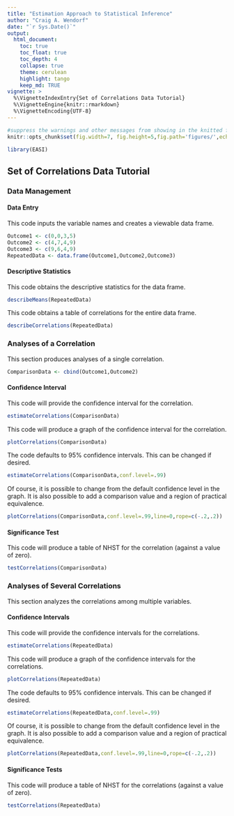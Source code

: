 ```yaml
---
title: "Estimation Approach to Statistical Inference"
author: "Craig A. Wendorf"
date: "`r Sys.Date()`"
output:
  html_document:
    toc: true
    toc_float: true
    toc_depth: 4
    collapse: true
    theme: cerulean
    highlight: tango
    keep_md: TRUE
vignette: >
  %\VignetteIndexEntry{Set of Correlations Data Tutorial}
  %\VignetteEngine{knitr::rmarkdown}
  %\VignetteEncoding{UTF-8}
---
```


```r
#suppress the warnings and other messages from showing in the knitted file.
knitr::opts_chunk$set(fig.width=7, fig.height=5,fig.path='figures/',echo=TRUE,warning=FALSE,message=FALSE)
```

```r
library(EASI)
```

## Set of Correlations Data Tutorial

### Data Management

#### Data Entry

This code inputs the variable names and creates a viewable data frame.
```r
Outcome1 <- c(0,0,3,5)
Outcome2 <- c(4,7,4,9)
Outcome3 <- c(9,6,4,9)
RepeatedData <- data.frame(Outcome1,Outcome2,Outcome3)
```

#### Descriptive Statistics

This code obtains the descriptive statistics for the data frame.
```r
describeMeans(RepeatedData)
```

This code obtains a table of correlations for the entire data frame.
```r
describeCorrelations(RepeatedData)
```

### Analyses of a Correlation

This section produces analyses of a single correlation.

```r
ComparisonData <- cbind(Outcome1,Outcome2)
```

#### Confidence Interval

This code will provide the confidence interval for the correlation.
```r
estimateCorrelations(ComparisonData)
```

This code will produce a graph of the confidence interval for the correlation.
```r
plotCorrelations(ComparisonData)
```

The code defaults to 95% confidence intervals. This can be changed if desired.
```r
estimateCorrelations(ComparisonData,conf.level=.99)
```

Of course, it is possible to change from the default confidence level in the graph. It is also possible to add a comparison value and a region of practical equivalence.
```r
plotCorrelations(ComparisonData,conf.level=.99,line=0,rope=c(-.2,.2))
```

#### Significance Test

This code will produce a table of NHST for the correlation (against a value of zero).
```r
testCorrelations(ComparisonData)
```

### Analyses of Several Correlations

This section analyzes the correlations among multiple variables.

#### Confidence Intervals

This code will provide the confidence intervals for the correlations.
```r
estimateCorrelations(RepeatedData)
```

This code will produce a graph of the confidence intervals for the correlations.
```r
plotCorrelations(RepeatedData)
```

The code defaults to 95% confidence intervals. This can be changed if desired.
```r
estimateCorrelations(RepeatedData,conf.level=.99)
```

Of course, it is possible to change from the default confidence level in the graph. It is also possible to add a comparison value and a region of practical equivalence.
```r
plotCorrelations(RepeatedData,conf.level=.99,line=0,rope=c(-.2,.2))
```

#### Significance Tests

This code will produce a table of NHST for the correlations (against a value of zero).
```r
testCorrelations(RepeatedData)
```
